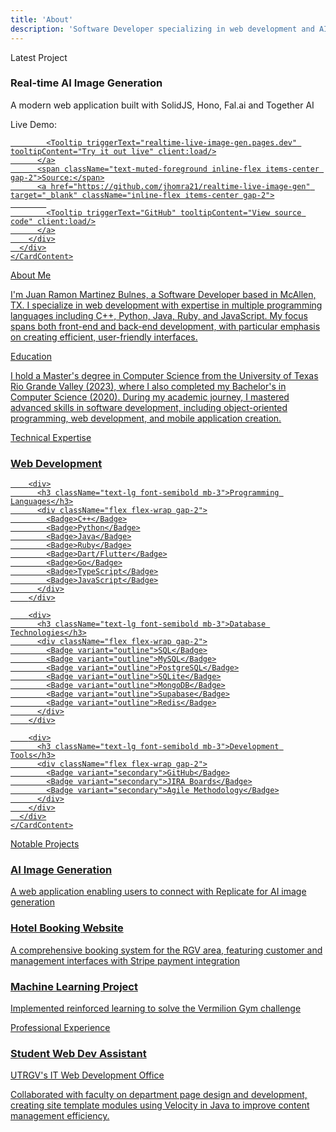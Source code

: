 ```yaml
---
title: 'About'
description: 'Software Developer specializing in web development and AI applications'
---
```



<div className="space-y-12 max-w-4xl mx-auto">
  <Card className="p-6">
    <CardHeader>
      <CardTitle className="text-2xl font-bold">Latest Project</CardTitle>
    </CardHeader>
    <CardContent className="space-y-4">
      <div>
        <h3 className="text-xl font-semibold mb-2">Real-time AI Image Generation</h3>
        <p className="text-muted-foreground mb-4">
          A modern web application built with SolidJS, Hono, Fal.ai and Together AI
        </p>
        <div className="flex flex-col sm:flex-row gap-4">
          <span className="text-muted-foreground inline-flex items-center gap-2">Live Demo:</span>
          <a href="https://realtime-live-image-gen.pages.dev/" target="_blank" className="inline-flex items-center gap-2">
            
            <Tooltip triggerText="realtime-live-image-gen.pages.dev" tooltipContent="Try it out live" client:load/>
          </a>
          <span className="text-muted-foreground inline-flex items-center gap-2">Source:</span>
          <a href="https://github.com/jhomra21/realtime-live-image-gen" target="_blank" className="inline-flex items-center gap-2">
            
            <Tooltip triggerText="GitHub" tooltipContent="View source code" client:load/>
          </a>
        </div>
      </div>
    </CardContent>
  </Card>

  <Card className="p-6">
    <CardHeader>
      <CardTitle className="text-2xl font-bold">About Me</CardTitle>
    </CardHeader>
    <CardContent>
      <p>
        I'm Juan Ramon Martinez Bulnes, a Software Developer based in McAllen, TX. I specialize in web development
        with expertise in multiple programming languages including C++, Python, Java, Ruby, and JavaScript. My focus
        spans both front-end and back-end development, with particular emphasis on creating efficient, user-friendly
        interfaces.
      </p>
    </CardContent>
  </Card>

  <Card className="p-6">
    <CardHeader>
      <CardTitle className="text-2xl font-bold">Education</CardTitle>
    </CardHeader>
    <CardContent>
      <p>
        I hold a Master's degree in Computer Science from the University of Texas Rio Grande Valley (2023), where I
        also completed my Bachelor's in Computer Science (2020). During my academic journey, I mastered advanced
        skills in software development, including object-oriented programming, web development, and mobile
        application creation.
      </p>
    </CardContent>
  </Card>

  <Card className="p-6">
    <CardHeader>
      <CardTitle className="text-2xl font-bold">Technical Expertise</CardTitle>
    </CardHeader>
    <CardContent>
      <div className="space-y-6">
        <div>
          <h3 className="text-lg font-semibold mb-3">Web Development</h3>
          <div className="flex flex-wrap gap-2">
            <Tooltip client:load triggerText="Ruby on Rails" tooltipContent="Web framework" />
            <Tooltip client:load triggerText="Node.js" tooltipContent="Runtime environment" />
            <Tooltip client:load triggerText="Express" tooltipContent="Web framework" />
            <Tooltip client:load triggerText="Hono" tooltipContent="Web framework" />
            <Tooltip client:load triggerText="React" tooltipContent="JavaScript library" />
            <Tooltip client:load triggerText="SolidJS" tooltipContent="JavaScript library" />
            <Tooltip client:load triggerText="Flask" tooltipContent="Python framework" />
            <Tooltip client:load triggerText="nginx" tooltipContent="Web server" />
            <Tooltip client:load triggerText="Cloudflare" tooltipContent="Web service" />
            <Tooltip client:load triggerText="Heroku" tooltipContent="Cloud platform" />
            <Tooltip client:load triggerText="Vercel" tooltipContent="Cloud platform" />
            <Tooltip client:load triggerText="Docker" tooltipContent="Containerization platform" />
          </div>
        </div>

        <div>
          <h3 className="text-lg font-semibold mb-3">Programming Languages</h3>
          <div className="flex flex-wrap gap-2">
            <Badge>C++</Badge>
            <Badge>Python</Badge>
            <Badge>Java</Badge>
            <Badge>Ruby</Badge>
            <Badge>Dart/Flutter</Badge>
            <Badge>Go</Badge>
            <Badge>TypeScript</Badge>
            <Badge>JavaScript</Badge>
          </div>
        </div>

        <div>
          <h3 className="text-lg font-semibold mb-3">Database Technologies</h3>
          <div className="flex flex-wrap gap-2">
            <Badge variant="outline">SQL</Badge>
            <Badge variant="outline">MySQL</Badge>
            <Badge variant="outline">PostgreSQL</Badge>
            <Badge variant="outline">SQLite</Badge>
            <Badge variant="outline">MongoDB</Badge>
            <Badge variant="outline">Supabase</Badge>
            <Badge variant="outline">Redis</Badge>
          </div>
        </div>

        <div>
          <h3 className="text-lg font-semibold mb-3">Development Tools</h3>
          <div className="flex flex-wrap gap-2">
            <Badge variant="secondary">GitHub</Badge>
            <Badge variant="secondary">JIRA Boards</Badge>
            <Badge variant="secondary">Agile Methodology</Badge>
          </div>
        </div>
      </div>
    </CardContent>
  </Card>

  <Card className="p-6">
    <CardHeader>
      <CardTitle className="text-2xl font-bold">Notable Projects</CardTitle>
    </CardHeader>
    <CardContent>
      <div className="grid grid-cols-1 md:grid-cols-2 lg:grid-cols-3 gap-6">
        <div>
          <h3 className="text-lg font-semibold mb-2">AI Image Generation</h3>
          <p className="text-muted-foreground">
            A web application enabling users to connect with Replicate for AI image generation
          </p>
        </div>
        <div>
          <h3 className="text-lg font-semibold mb-2">Hotel Booking Website</h3>
          <p className="text-muted-foreground">
            A comprehensive booking system for the RGV area, featuring customer and management interfaces with Stripe payment integration
          </p>
        </div>
        <div>
          <h3 className="text-lg font-semibold mb-2">Machine Learning Project</h3>
          <p className="text-muted-foreground">
            Implemented reinforced learning to solve the Vermilion Gym challenge
          </p>
        </div>
      </div>
    </CardContent>
  </Card>

  <Card className="p-6">
    <CardHeader>
      <CardTitle className="text-2xl font-bold">Professional Experience</CardTitle>
    </CardHeader>
    <CardContent>
      <h3 className="text-lg font-semibold mb-2">Student Web Dev Assistant</h3>
      <p className="text-muted-foreground mb-2">UTRGV's IT Web Development Office</p>
      <p>
        Collaborated with faculty on department page design and development, creating site template modules using Velocity in Java to improve content management efficiency.
      </p>
    </CardContent>
  </Card>
</div>